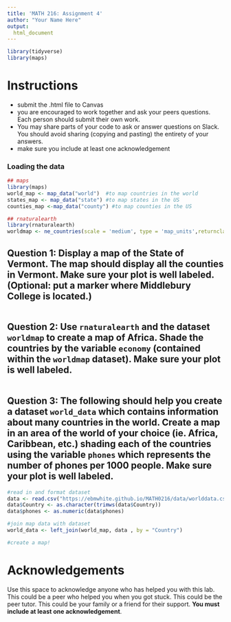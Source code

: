 ```yaml
---
title: 'MATH 216: Assignment 4'
author: "Your Name Here"
output: 
  html_document
---
```


```r
library(tidyverse)
library(maps)
```

#  Instructions

- submit the .html file to Canvas
- you are encouraged to work together and ask your peers questions. Each person should submit their own work. 
- You may share parts of your code to ask or answer questions on Slack. You should avoid sharing (copying and pasting) the entirety of your answers.
- make sure you include at least one acknowledgement 

### Loading the data

```r
## maps
library(maps)
world_map <- map_data("world")  #to map countries in the world
states_map <- map_data("state") #to map states in the US
counties_map <-map_data("county") #to map counties in the US

## rnaturalearth
library(rnaturalearth)
worldmap <- ne_countries(scale = 'medium', type = 'map_units',returnclass = 'sf')
```

## Question 1: Display a map of the State of Vermont. The map should display all the counties in Vermont. Make sure your plot is well labeled. (Optional: put a marker where Middlebury College is located.) 

```r

```


## Question 2: Use `rnaturalearth` and the dataset `worldmap` to create a map of Africa. Shade the countries by the variable `economy` (contained within the `worldmap` dataset). Make sure your plot is well labeled.

```r

```


## Question 3: The following should help you create a dataset `world_data` which contains information about many countries in the world. Create a map in an area of the world of your choice (ie. Africa, Caribbean, etc.) shading each of the countries using the variable `phones` which represents the number of phones per 1000 people. Make sure your plot is well labeled.

```r
#read in and format dataset
data <- read.csv("https://ebmwhite.github.io/MATH0216/data/worlddata.csv")
data$Country <- as.character(trimws(data$Country))
data$phones <- as.numeric(data$phones)

#join map data with dataset
world_data <- left_join(world_map, data , by = "Country")
```


```r
#create a map! 

```



# Acknowledgements
Use this space to acknowledge anyone who has helped you with this lab. This could be a peer who helped you when you got stuck. This could be the peer tutor.  This could be your family or a friend for their support. **You must include at least one acknowledgement**. 